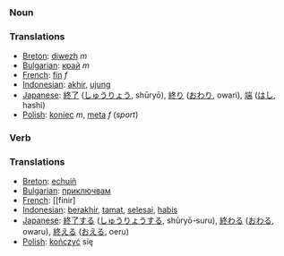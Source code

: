 === Noun ===

=== Translations ===
*[[Breton]]: [[diwezh]] ''m''
*[[Bulgarian]]: [[край]] ''m''
*[[French]]: [[fin]] ''f''
*[[Indonesian]]: [[akhir]], [[ujung]]
*[[Japanese]]: [[終了]] ([[しゅうりょう]], shūryō), [[終り]] ([[おわり]], owari), [[端]] ([[はし]], hashi)
*[[Polish]]: [[koniec]] ''m'', [[meta]] ''f'' (''sport'')

=== Verb ===

=== Translations ===
*[[Breton]]: [[echuiñ]]
*[[Bulgarian]]: [[приключвам]]
*[[French]]: [[finir]
*[[Indonesian]]: [[akhir|berakhir]], [[tamat]], [[selesai]], [[habis]]
*[[Japanese]]: [[終了]]する ([[しゅうりょう]]する, shūryō-suru), [[終わる]] ([[おわる]], owaru), [[終える]] ([[おえる]], oeru)
*[[Polish]]: [[kończyć]] się